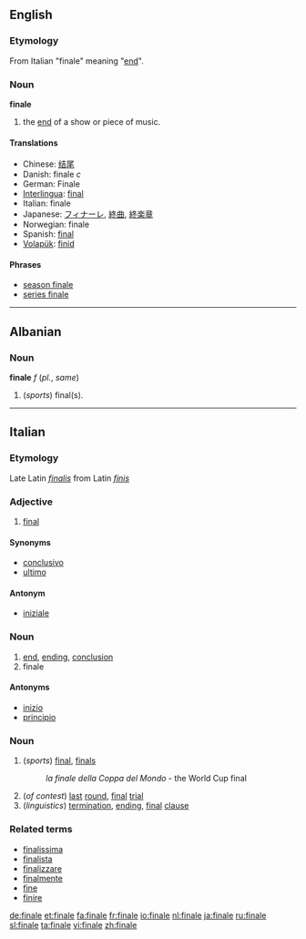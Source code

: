 ==English==
=== Etymology ===
From Italian "finale" meaning "[[end]]".
=== Noun ===
'''finale'''
#the [[end]] of a show or piece of music.

==== Translations ====
*Chinese: [[结尾]]
*Danish: finale ''c''
*German: Finale
*[[Interlingua]]: [[final]]
*Italian: finale
*Japanese: [[フィナーレ]], [[終曲]], [[終楽章]]
*Norwegian: finale
*Spanish: [[final]]
*[[Volapük]]: [[finid]]

====Phrases====
*[[season finale]]
*[[series finale]]
----
==Albanian==
===Noun===
'''finale''' ''f'' (''pl.'', ''same'')
# (''sports'') final(s).
----
==Italian==
===Etymology===
Late Latin ''[[finalis]]'' from Latin ''[[finis]]''
===Adjective===
{{it-adj|final|e|i}}

# [[final]]

====Synonyms====
*[[conclusivo]]
*[[ultimo]]

====Antonym====
*[[iniziale]]

===Noun===
{{it-noun|final|m|e|i}}

# [[end]], [[ending]], [[conclusion]]
#finale

====Antonyms====
*[[inizio]]
*[[principio]]

===Noun===
{{it-noun|final|f|e|i}}

# (''sports'') [[final]], [[finals]]
#:''la finale della Coppa del Mondo'' - the World Cup final
# (''of contest'') [[last]] [[round]], [[final]] [[trial]]
# (''linguistics'') [[termination]], [[ending]], [[final]] [[clause]]

===Related terms===
*[[finalissima]]
*[[finalista]]
*[[finalizzare]]
*[[finalmente]]
*[[fine]]
*[[finire]]

[[de:finale]]
[[et:finale]]
[[fa:finale]]
[[fr:finale]]
[[io:finale]]
[[nl:finale]]
[[ja:finale]]
[[ru:finale]]
[[sl:finale]]
[[ta:finale]]
[[vi:finale]]
[[zh:finale]]